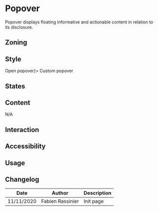
<Meta title="Components/Popover" />

# Popover

Popover displays floating informative and actionable content in relation to its disclosure.

## Zoning

## Style

<Canvas>
	<Story name="default" height="10rem">
        <Popover aria-label="Custom popover" disclosure={<Button.Primary>Open popover</Button.Primary>}>
            Custom popover
        </Popover>
	</Story>
</Canvas>

## States

## Content
N/A

## Interaction

## Accessibility

## Usage

## Changelog

| Date       | Author           | Description |
| ---------- | ---------------- | ----------- |
| 11/11/2020 | Fabien Rassinier | Init page   |
